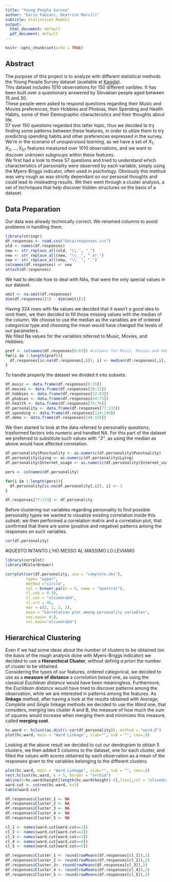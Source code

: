 ```yaml
---
title: "Young People Survey"
author: "Dario Fabiani, Beatrice Marsili"
subtitle: Statistical Models
output:
  html_document: default
  pdf_document: default
---
```


```r
knitr::opts_chunk$set(echo = TRUE)
```

## Abstract
The purpose of this project is to analyze with different statistical methods the Young People Survey dataset (available at [Kaggle][id]).  
This dataset includes 1010 observations for 150 different varibles. It has been built over a questionary answered by Slovakian people aged between 15 and 30.  
These people were asked to respond questions regarding their Music and Movies preferences, their Hobbies and Phobias, their Spending and Health Habits, some of their Demographic characteristics and their thoughts about life.  
57 over 150 questions regarded this latter topic, thus we decided to try finding some patterns between these features, in order to utilze them to try predicting spending habits and other preferences expressed in the survey.   
We're in the scenario of *unsupervised learning*, as we have a set of $X_{1}, X_{2}, \dots, X_{57}$ features measured over 1010 observations, and we want to discover unknown subgroups within these features.   
We first had a look to these 57 questions and tried to understand which characteristics of personality were observed by each variable, simply using the Myers-Briggs indicator, often used in psichology. Obviously this method was very rough as was strictly dependant on our personal thoughts and could lead to misleading results.  We then went through a cluster analysis, a set of techniques that help discover hidden structures on the basis of a dataset. 

## Data Preparation
Our data was already technically correct. We renamed columns to avoid problems in handling them. 

```r
library(stringr) 
df.responses <- read.csv("Data/responses.csv")
old <- names(df.responses)
new <- str_replace_all(old, "\\.", "_") 
new <- str_replace_all(new, "\\__", "_or_")  
new <- str_replace_all(new, "\\__", "_") 
colnames(df.responses) <- new
attach(df.responses)
```
We had to decide how to deal with NAs, that were the only special values in our dataset. 

```r
omit <- na.omit(df.responses)
dim(df.responses)[1] - dim(omit)[1]
```
Having 324 rows with Na values we decided that it wasn't a good idea to omit them, we then decided to fill those missing values with the median of the column. 
We choose to use the median as the variables are of ordered categorical type and choosing the mean would have changed the levels of our parameters.  
We filled Na values for the variables referred to Music, Movies, and Hobbies.

```r
pref <- colnames(df.responses[0:63]) #columns for Music, Movies and Hobbies preferences
for(i in 1:length(pref)){
  df.responses[is.na(df.responses[,i]), i] <- median(df.responses[,i], na.rm = TRUE)
}
```
To handle properly the dataset we divided it into subsets.  
```r
df.music <- data.frame(df.responses[0:19])
df.movies <- data.frame(df.responses[20:31])
df.hobbies <- data.frame(df.responses[32:63])
df.phobias <- data.frame(df.responses[64:73])
df.health <- data.frame(df.responses[74:76])
df.personality <- data.frame(df.responses[77:133])
df.spending <- data.frame(df.responses[134:140])
df.demo <- data.frame(df.responses[140:150])
```
We then started to look at the data referred to personality questions, trasformed factors into numeric and handled NA. For this part of the dataset we preferred to substitute such values with *"3"*, as using the median as above would have affected correlation. 
```r
df.personality$Punctuality <- as.numeric(df.personality$Punctuality)
df.personality$Lying <- as.numeric(df.personality$Lying)
df.personality$Internet_usage <- as.numeric(df.personality$Internet_usage)

pers <- colnames(df.personality)

for(i in 1:length(pers)){
  df.personality[is.na(df.personality[,i]), i] <- 3
}

df.responses[77:133] <- df.personality
```
Before clustering our variables regarding personality to find possible personality types we wanted to visualize existing correlation inside this subset; we then  performed a correlation matrix and a correlation plot, that confirmed that there are some (positive and negative) patterns among the responses on such variables. 
```r
cor(df.personality)
```

#QUESTO INTANTO L'HO MESSO AL MASSIMO LO LEVIAMO 
```r
library(corrplot)
library(RColorBrewer)

corrplot(cor(df.personality, use = "complete.obs"), 
         type= "upper",
         method ="circle",
         col = brewer.pal(n = 5, name = "Spectral"),
         tl.cex = 0.38,
         tl.col = "olivedrab4",
         tl.srt = 45,
         mar = c(2, 2, 2, 2), 
         main = "Correlation plot among personality variables",
         cex.main= 0.8,
         col.main="olivedrab4")
```

## Hierarchical Clustering 
Even if we had some ideas about the number of clusters to be obtained (on the basis of the rough analysis done with Myers-Briggs indicator) we decided to use a **Hierarchical Cluster**, without definig *a priori* the number of cluster to be obtained.  
Considering the types of our features, ordered categorical, we decided to use as a **measure of distance** a *correlation based* one, as using the classical *Euclidean distance* would have been meaningless. Furthermore, the *Euclidean distance* would have tried to discover patterns among the observation, while we are interested in patterns among the features.  As **linkage** method, after having a look at the results obtained with *Average, Complete and Single* linkage methods we decided to use the *Ward* one, that considers, merging two cluster A and B, the measure of how much the sum of squares would increase when merging them and minimizes this measure, called **merging cost**. 

```r
hc.ward <- hclust(as.dist(1-cor(df.personality)), method = "ward.D")
plot(hc.ward, main = "Ward Linkage", xlab="", sub = "", cex=.9)
```
Looking at the above result we decided to cut our dendogram to obtain 5 clusters, we then added 5 columns to the dataset, one for each cluster, and filled the values with scores obtained by each observation as a mean of the responses given to the variables belonging to the different clusters. 
```r
plot(hc.ward, main = "Ward Linkage", xlab="", sub = "", cex=.9)
rect.hclust(hc.ward, k = 5, border = "orchid")
abline(h=hc.ward$height[length(hc.ward$height)-4],lty=2,col = "olivedrab4")
ward.cut <- cutree(hc.ward, k=5)
table(ward.cut)

df.responses$Cluster_1 <- NA
df.responses$Cluster_2 <- NA
df.responses$Cluster_3 <- NA
df.responses$Cluster_4 <- NA
df.responses$Cluster_5 <- NA

cl_1 <- names(ward.cut[ward.cut==1])
cl_2 <- names(ward.cut[ward.cut==2])
cl_3 <- names(ward.cut[ward.cut==3])
cl_4 <- names(ward.cut[ward.cut==4])
cl_5 <- names(ward.cut[ward.cut==5])

df.responses$Cluster_1 <- round(rowMeans(df.responses[cl_1]),2)
df.responses$Cluster_2 <- round(rowMeans(df.responses[cl_2]),2)
df.responses$Cluster_3<- round(rowMeans(df.responses[cl_3]),2)
df.responses$Cluster_4 <- round(rowMeans(df.responses[cl_4]),2)
df.responses$Cluster_5 <- round(rowMeans(df.responses[cl_5]),2)
```



[id]: https://www.kaggle.com/miroslavsabo/young-people-survey /"Kaggle"